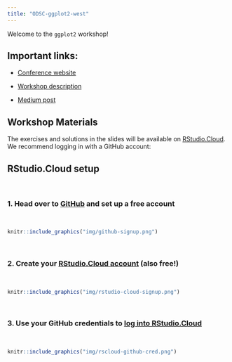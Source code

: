 ```yaml
---
title: "ODSC-ggplot2-west"
---
```


Welcome to the `ggplot2` workshop!

:::{.callout-tip}

## Important links:

-   [Conference website](https://odsc.com/california/)

-   [Workshop description](https://odsc.com/speakers/data-visualization-with-ggplot2/)

-   [Medium post](https://odsc.medium.com/a-beginners-guide-to-ggplot2-82586d116c70)

:::


## Workshop Materials

The exercises and solutions in the slides will be available on [RStudio.Cloud](https://rstudio.cloud/). We recommend logging in with a GitHub account:

:::{.callout-note collapse="true"}

## RStudio.Cloud setup

<br>

### 1. Head over to [GitHub](https://github.com/) and set up a free account

<br>

```r
knitr::include_graphics("img/github-signup.png")
```

<br>

### 2. Create your [RStudio.Cloud account](https://rstudio.cloud/plans/free) (also free!)

<br>

```r
knitr::include_graphics("img/rstudio-cloud-signup.png")
```

<br>

### 3. Use your GitHub credentials to [log into RStudio.Cloud](https://client.login.rstudio.cloud/oauth/register?redirect=https%3A%2F%2Fclient.login.rstudio.cloud%2Foauth%2Flogin%3Fshow_auth%3D0%26show_login%3D0)

<br>

```r
knitr::include_graphics("img/rscloud-github-cred.png")
```

:::